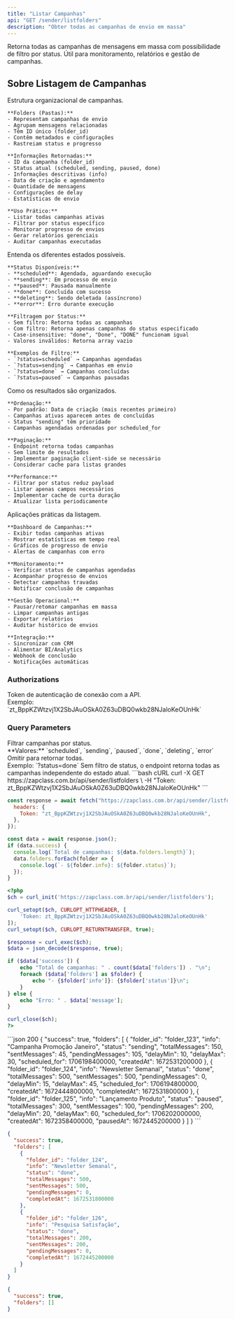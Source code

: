 ```yaml
---
title: "Listar Campanhas"
api: "GET /sender/listfolders"
description: "Obter todas as campanhas de envio em massa"
---
```


Retorna todas as campanhas de mensagens em massa com possibilidade de filtro por status. Útil para monitoramento, relatórios e gestão de campanhas.

## Sobre Listagem de Campanhas

<AccordionGroup>
  <Accordion title="O que são Folders de Campanha" icon="folder">
    Estrutura organizacional de campanhas.

    **Folders (Pastas):**
    - Representam campanhas de envio
    - Agrupam mensagens relacionadas
    - Têm ID único (folder_id)
    - Contêm metadados e configurações
    - Rastreiam status e progresso

    **Informações Retornadas:**
    - ID da campanha (folder_id)
    - Status atual (scheduled, sending, paused, done)
    - Informações descritivas (info)
    - Data de criação e agendamento
    - Quantidade de mensagens
    - Configurações de delay
    - Estatísticas de envio

    **Uso Prático:**
    - Listar todas campanhas ativas
    - Filtrar por status específico
    - Monitorar progresso de envios
    - Gerar relatórios gerenciais
    - Auditar campanhas executadas
  </Accordion>

  <Accordion title="Status de Campanhas" icon="flag">
    Entenda os diferentes estados possíveis.

    **Status Disponíveis:**
    - **scheduled**: Agendada, aguardando execução
    - **sending**: Em processo de envio
    - **paused**: Pausada manualmente
    - **done**: Concluída com sucesso
    - **deleting**: Sendo deletada (assíncrono)
    - **error**: Erro durante execução

    **Filtragem por Status:**
    - Sem filtro: Retorna todas as campanhas
    - Com filtro: Retorna apenas campanhas do status especificado
    - Case-insensitive: "done", "Done", "DONE" funcionam igual
    - Valores inválidos: Retorna array vazio

    **Exemplos de Filtro:**
    - `?status=scheduled` → Campanhas agendadas
    - `?status=sending` → Campanhas em envio
    - `?status=done` → Campanhas concluídas
    - `?status=paused` → Campanhas pausadas
  </Accordion>

  <Accordion title="Ordenação e Paginação" icon="arrow-down-1-9">
    Como os resultados são organizados.

    **Ordenação:**
    - Por padrão: Data de criação (mais recentes primeiro)
    - Campanhas ativas aparecem antes de concluídas
    - Status "sending" têm prioridade
    - Campanhas agendadas ordenadas por scheduled_for

    **Paginação:**
    - Endpoint retorna todas campanhas
    - Sem limite de resultados
    - Implementar paginação client-side se necessário
    - Considerar cache para listas grandes

    **Performance:**
    - Filtrar por status reduz payload
    - Listar apenas campos necessários
    - Implementar cache de curta duração
    - Atualizar lista periodicamente
  </Accordion>

  <Accordion title="Casos de Uso" icon="lightbulb">
    Aplicações práticas da listagem.

    **Dashboard de Campanhas:**
    - Exibir todas campanhas ativas
    - Mostrar estatísticas em tempo real
    - Gráficos de progresso de envio
    - Alertas de campanhas com erro

    **Monitoramento:**
    - Verificar status de campanhas agendadas
    - Acompanhar progresso de envios
    - Detectar campanhas travadas
    - Notificar conclusão de campanhas

    **Gestão Operacional:**
    - Pausar/retomar campanhas em massa
    - Limpar campanhas antigas
    - Exportar relatórios
    - Auditar histórico de envios

    **Integração:**
    - Sincronizar com CRM
    - Alimentar BI/Analytics
    - Webhook de conclusão
    - Notificações automáticas
  </Accordion>
</AccordionGroup>

### Authorizations

<ParamField path="token" type="string" required>
  Token de autenticação de conexão com a API. <br />
  Exemplo: `zt_BppKZWtzvj1X2SbJAuOSkA0Z63uDBQ0wkb28NJaloKeOUnHk`
</ParamField>

### Query Parameters

<ParamField query="status" type="string">
  Filtrar campanhas por status. <br />
  **Valores:** `scheduled`, `sending`, `paused`, `done`, `deleting`, `error` <br />
  Omitir para retornar todas. <br />
  Exemplo: `?status=done`
</ParamField>

<Info>
  Sem filtro de status, o endpoint retorna todas as campanhas independente do estado atual.
</Info>

<RequestExample>
```bash cURL
curl -X GET https://zapclass.com.br/api/sender/listfolders \
  -H "Token: zt_BppKZWtzvj1X2SbJAuOSkA0Z63uDBQ0wkb28NJaloKeOUnHk"
```

```javascript JavaScript
const response = await fetch("https://zapclass.com.br/api/sender/listfolders", {
  headers: {
    Token: "zt_BppKZWtzvj1X2SbJAuOSkA0Z63uDBQ0wkb28NJaloKeOUnHk",
  },
});

const data = await response.json();
if (data.success) {
  console.log(`Total de campanhas: ${data.folders.length}`);
  data.folders.forEach(folder => {
    console.log(`- ${folder.info}: ${folder.status}`);
  });
}
```

```php PHP
<?php
$ch = curl_init('https://zapclass.com.br/api/sender/listfolders');

curl_setopt($ch, CURLOPT_HTTPHEADER, [
    'Token: zt_BppKZWtzvj1X2SbJAuOSkA0Z63uDBQ0wkb28NJaloKeOUnHk'
]);
curl_setopt($ch, CURLOPT_RETURNTRANSFER, true);

$response = curl_exec($ch);
$data = json_decode($response, true);

if ($data['success']) {
    echo "Total de campanhas: " . count($data['folders']) . "\n";
    foreach ($data['folders'] as $folder) {
        echo "- {$folder['info']}: {$folder['status']}\n";
    }
} else {
    echo "Erro: " . $data['message'];
}

curl_close($ch);
?>
```
</RequestExample>

<ResponseExample>
```json 200
{
  "success": true,
  "folders": [
    {
      "folder_id": "folder_123",
      "info": "Campanha Promoção Janeiro",
      "status": "sending",
      "totalMessages": 150,
      "sentMessages": 45,
      "pendingMessages": 105,
      "delayMin": 10,
      "delayMax": 30,
      "scheduled_for": 1706198400000,
      "createdAt": 1672531200000
    },
    {
      "folder_id": "folder_124",
      "info": "Newsletter Semanal",
      "status": "done",
      "totalMessages": 500,
      "sentMessages": 500,
      "pendingMessages": 0,
      "delayMin": 15,
      "delayMax": 45,
      "scheduled_for": 1706194800000,
      "createdAt": 1672444800000,
      "completedAt": 1672531800000
    },
    {
      "folder_id": "folder_125",
      "info": "Lançamento Produto",
      "status": "paused",
      "totalMessages": 300,
      "sentMessages": 100,
      "pendingMessages": 200,
      "delayMin": 20,
      "delayMax": 60,
      "scheduled_for": 1706202000000,
      "createdAt": 1672358400000,
      "pausedAt": 1672445200000
    }
  ]
}
```

```json 200
{
  "success": true,
  "folders": [
    {
      "folder_id": "folder_124",
      "info": "Newsletter Semanal",
      "status": "done",
      "totalMessages": 500,
      "sentMessages": 500,
      "pendingMessages": 0,
      "completedAt": 1672531800000
    },
    {
      "folder_id": "folder_126",
      "info": "Pesquisa Satisfação",
      "status": "done",
      "totalMessages": 200,
      "sentMessages": 200,
      "pendingMessages": 0,
      "completedAt": 1672445200000
    }
  ]
}
```

```json 200
{
  "success": true,
  "folders": []
}
```

</ResponseExample>
